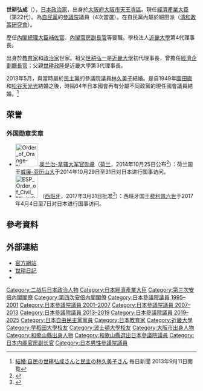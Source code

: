 {{Infobox Officeholder
| name  = 世耕 弘成
| original_name = 
| native_name_lang = 
| image = Hiroshige Seko.jpg
| imagesize = 
| country = {{JPN}}
| office = {{JPN}}第1任{{link-ja|2025年国際博覽会擔當國務大臣|国務大臣（2025年国際博覧会担当）}}
| term_start = 2018年12月21日
| term_end = 2019年9月11日
| primeminister = [[安倍晉三|安倍晉三]]
| predecessor = 新創職位
| successor = {{link-ja|菅原一秀|菅原一秀}}
| office2 = {{JPN}}第22、23任[[經濟產業大臣|經濟產業大臣]]<br/>第6、7任{{link-ja|內閣府特命擔當大臣（原子能損害賠償·廢爐等支援機構擔當）|内閣府特命担当大臣（原子力損害賠償・廃炉等支援機構担当）|內閣府特命擔當大臣<br>（原子能損害賠償·廢爐支援）}}
| term_start2 = 2016年8月3日
| term_end2 = 2019年9月11日
| primeminister2 = [[安倍晉三|安倍晉三]]
| predecessor2 = [[林幹雄|林幹雄]]
| successor2 = {{link-ja|菅原一秀|菅原一秀}}
| office3 = {{JPN}}[[參議院_(日本)|參議院議員]]
| term_start3 = 1998年11月8日
| term_end3 = 
| predecessor3 = {{link-ja|世耕政隆|世耕政隆}}（補選）
| successor3 = 
|constituency3= [[和歌山縣選舉區|和歌山縣選舉區]]
| birth_date = {{birth date and age|1962|11|9}}
| birth_place = {{JPN}}[[大阪府|大阪府]][[大阪市|大阪市]][[天王寺區|天王寺區]]
| native_place = 
| parents ={{link-ja|世耕弘昭|世耕弘昭}}（父）
| relatives = {{link-ja|世耕弘一|世耕弘一}}（祖父）<br/> {{link-ja|世耕政隆|世耕政隆}}（伯父）<br>世耕石弘（弟）<br>森元鶴子（堂姊）<br>{{link-ja|森元恒雄|森元恒雄}}（堂姊夫）
| spouse = {{link-ja|林久美子|林久美子|世耕久美子}}
| party = [[自由民主黨_(日本)|自由民主黨]]
| alma_mater   = [[早稻田大學|早稻田大學]]政治經濟學部政治學科<br />[[波士頓大學|波士頓大學]]通信學院研究生院
| website      = [http://www.newseko.gr.jp 官方網站]
}}
{{japanese||japanese=世耕 弘成|kana=せこう ひろしげ|romaji=Sekō Hiroshige}}
'''世耕弘成'''（{{bd|1962年|11月9日|||Sekō Hiroshige}}），[[日本|日本]][[政治家|政治家]]，出身於[[大阪府|大阪府]][[大阪市|大阪市]][[天王寺區|天王寺區]]。現任[[經濟產業大臣|經濟產業大臣]]（第22代）。為[[自由民主黨_(日本)|自民黨]]的[[參議院_(日本)|參議院]]議員（4次當選）。在自民黨內屬於細田派（[[清和政策研究會|清和政策研究會]]）。

歷任[[內閣總理大臣補佐官|內閣總理大臣補佐官]]、[[內閣官房副長官|內閣官房副長官]]等要職。學校法人[[近畿大學|近畿大學]]第4代理事長。

出身於[[教育家|教育家]]和[[政治家|政治家]]世家。祖父[[世耕弘一|世耕弘一]]是[[近畿大學|近畿大學]]初代理事長，曾擔任[[經濟企劃廳長官|經濟企劃廳長官]]；父親[[世耕政隆|世耕政隆]]是近畿大學第3代理事長。

2013年5月，與當時屬於[[民主黨_(日本)|民主黨]]的參議院議員[[林久美子|林久美子]]結婚。是自1949年[[園田直|園田直]]和[[園田天光光|松谷天光光]]結婚之後，時隔64年日本國會再有分屬不同政黨的現任國會議員結婚。<ref>[http://mainichi.jp/select/news/20130911k0000e010176000c.html 結婚:自民の世耕弘成さんと民主の林久美子さん] {{Wayback|url=http://mainichi.jp/select/news/20130911k0000e010176000c.html |date=20131119055134 }} 毎日新聞 2013年9月11日閲覧</ref>

==荣誉==
===外国勋章奖章===
* [[File:Order_of_Orange-Nassau_ribbon_-_Grand_Officer.svg|60px]] [[奥兰治-拿骚勋章|奥兰治-拿骚大军官勋章]]（[[荷兰|荷兰]]，2014年10月25日公布<ref>{{nl}}{{cite web |title=Decoraties Staatsbezoeken Japan en Republiek Korea |url=https://www.koninklijkhuis.nl/actueel/nieuws/2014/10/25/decoraties-staatsbezoeken-japan-en-republiek-korea |publisher=Het Koninklijk Huis |date=2014-10-25 |accessdate=2021-12-30 |archive-date=2022-01-06 |archive-url=https://web.archive.org/web/20220106050614/https://www.koninklijkhuis.nl/actueel/nieuws/2014/10/25/decoraties-staatsbezoeken-japan-en-republiek-korea |dead-url=no }}</ref>）：荷兰国王[[威廉-亚历山大_(荷兰)|威廉-亚历山大]]于2014年10月29日至31日对日本进行国事访问。
* [[File:ESP_Order_of_Civil_Merit_GC.svg|60px]] {{link-es|民事功绩大十字勋章|Orden del Mérito Civil (España)}}（[[西班牙|西班牙]]，2017年3月31日批准<ref>{{es}}{{cite web |url=https://www.boe.es/buscar/doc.php?id=BOE-A-2017-3638 |title=Real Decreto 355/2017, de 31 de marzo, por el que se concede la Gran Cruz de la Orden del Mérito Civil a las personalidades japonesas que se citan. |publisher=[[西班牙国家官方公报|Boletín Oficial del Estado]] |date=2017-04-01 |accessdate=2021-12-31 |archive-date=2021-12-31 |archive-url=https://web.archive.org/web/20211231050439/https://www.boe.es/buscar/doc.php?id=BOE-A-2017-3638 |dead-url=no }}</ref>）：西班牙国王[[费利佩六世|费利佩六世]]于2017年4月4日至7日对日本进行国事访问。

== 參考資料 ==
{{Reflist}}

== 外部連結 ==
* [http://www.newseko.gr.jp/ 官方網站] {{Wayback|url=http://www.newseko.gr.jp/ |date=20200428184410 }}
* [http://blog.goo.ne.jp/newseko 世耕日記] {{Wayback|url=http://blog.goo.ne.jp/newseko |date=20220520114704 }}
* {{Twitter|SekoHiroshige|世耕弘成 (SekoHiroshige)}}

{{start box}}
{{s-off}}
{{Succession box   
| title  = {{flagicon|JPN}} [[內閣官房副長官|內閣官房副長官]]（政務擔當·參議院）
| years  = 2012年—
| before = [[芝博一|芝博一]]
| after  = 現職
}}
{{s-par}}
{{Succession box
| title  = {{flagicon|JPN}} [[總務委員會|參議院總務委員長]]
| years  = 2005年 - 2006年
| before = [[木村仁|木村仁]]
| after  = [[山内俊夫|山内俊夫]]
}}
{{s-ppo}}
{{Succession box
| title  = [[參議院議員團|自由民主黨參議院政策審議會長]]
| years  = 2012年
| before = [[岩城光英|岩城光英]]
| after  = [[橋本聖子|橋本聖子]]
}}
{{S-aca}}
{{Succession box
| title  = [[近畿大學|近畿大學理事長]]
| years  = 2011年—2013年
| before = [[世耕弘昭|世耕弘昭]]
| after  = [[清水由洋|清水由洋]]
}}
{{end box}}

{{經濟產業大臣}}
{{第三次安倍內閣}}
{{第四次安倍內閣}}

{{DEFAULTSORT:Sekō Hiroshige}}
[[Category:二战后日本政治人物|Category:二战后日本政治人物]]
[[Category:日本經濟產業大臣|Category:日本經濟產業大臣]]
[[Category:第三次安倍內閣閣僚|Category:第三次安倍內閣閣僚]]
[[Category:第四次安倍內閣閣僚|Category:第四次安倍內閣閣僚]]
[[Category:日本參議院議員_1995–2001|Category:日本參議院議員 1995–2001]]
[[Category:日本參議院議員_2001–2007|Category:日本參議院議員 2001–2007]]
[[Category:日本參議院議員_2007–2013|Category:日本參議院議員 2007–2013]]
[[Category:日本參議院議員_2013–2019|Category:日本參議院議員 2013–2019]]
[[Category:日本參議院議員_2019–2025|Category:日本參議院議員 2019–2025]]
[[Category:日本自由民主黨黨員|Category:日本自由民主黨黨員]]
[[Category:日本教育家|Category:日本教育家]]
[[Category:近畿大學|Category:近畿大學]]
[[Category:早稻田大學校友|Category:早稻田大學校友]]
[[Category:波士頓大學校友|Category:波士頓大學校友]]
[[Category:大阪市出身人物|Category:大阪市出身人物]]
[[Category:和歌山縣出身人物|Category:和歌山縣出身人物]]
[[Category:和歌山縣選出日本參議院議員|Category:和歌山縣選出日本參議院議員]]
[[Category:日本内阁官房副长官|Category:日本内阁官房副长官]]
[[Category:日本男性參議院議員|Category:日本男性參議院議員]]